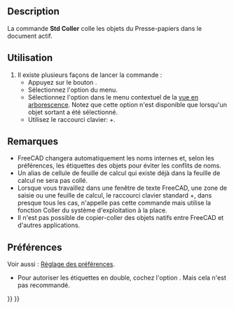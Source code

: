 <languages/>

{{Docnav/fr
|[[Std_Copy/fr|Copier]]
|[[Std_DuplicateSelection/fr|Dupliquer une sélection]]
|[[Std_Edit_Menu/fr|Menu Édition]]
|IconL=Std_Copy.svg
|IconR=Std_DuplicateSelection.svg
|IconC=Freecad.svg
}}

{{GuiCommand/fr
|Name=Std_Paste
|Name/fr=Std Coller
|MenuLocation=Édition → Coller
|Workbenches=Tous
|Shortcut={{KEY|Ctrl}} + {{KEY|V}}
|SeeAlso=[[Std_Cut/fr|Std Couper]], [[Std_Copy/fr|Std Copier]], [[Std_DuplicateSelection/fr|Std Dupliquer une sélection]]
}}

==Description==

La commande '''Std Coller''' colle les objets du Presse-papiers dans le document actif.

<span id="Usage"></span>
==Utilisation==

# Il existe plusieurs façons de lancer la commande :
#* Appuyez sur le bouton {{Button|[[Image:Std_Paste.svg|16px]] [[Std_Paste/fr|Coller]]}}.
#* Sélectionnez l'option {{MenuCommand|Édition → [[Image:Std_Paste.svg|16px]] Coller}} du menu.
#* Sélectionnez l'option {{MenuCommand|[[Image:Std_Paste.svg|16px]] Coller}} dans le menu contextuel de la [[Tree_view/fr|vue en arborescence]]. Notez que cette option n'est disponible que lorsqu'un objet sortant a été sélectionné.
#* Utilisez le raccourci clavier: {{KEY|Ctrl}}+{{KEY|V}}.

<span id="Notes"></span>
==Remarques==

* FreeCAD changera automatiquement les noms internes et, selon les préférences, les étiquettes des objets pour éviter les conflits de noms.
* Un alias de cellule de feuille de calcul qui existe déjà dans la feuille de calcul ne sera pas collé.
* Lorsque vous travaillez dans une fenêtre de texte FreeCAD, une zone de saisie ou une feuille de calcul, le raccourci clavier standard {{KEY|Ctrl}}+{{KEY|V}}, dans presque tous les cas, n'appelle pas cette commande mais utilise la fonction Coller du système d'exploitation à la place.
* Il n'est pas possible de copier-coller des objets natifs entre FreeCAD et d'autres applications.

<span id="Preferences"></span>
==Préférences==

Voir aussi : [[Preferences_Editor/fr|Réglage des préférences]].

* Pour autoriser les étiquettes en double, cochez l'option {{MenuCommand|Édition → Préférences... → Général → Document → Autoriser la duplication des étiquettes dans un document}}. Mais cela n'est pas recommandé.


{{Docnav/fr
|[[Std_Copy/fr|Copier]]
|[[Std_DuplicateSelection/fr|Dupliquer une sélection]]
|[[Std_Edit_Menu/fr|Menu Édition]]
|IconL=Std_Copy.svg
|IconR=Std_DuplicateSelection.svg
|IconC=Freecad.svg
}}

{{Std_Base_navi{{#translation:}}}}
{{Userdocnavi{{#translation:}}}}